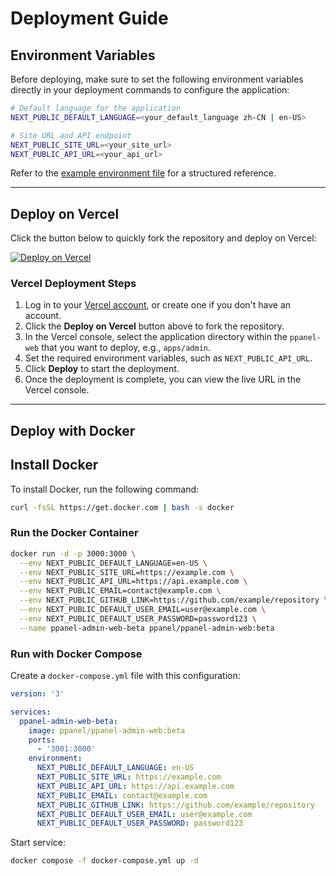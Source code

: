 # Deployment Guide

## Environment Variables

Before deploying, make sure to set the following environment variables directly in your deployment commands to configure the application:

```bash
# Default language for the application
NEXT_PUBLIC_DEFAULT_LANGUAGE=<your_default_language zh-CN | en-US>

# Site URL and API endpoint
NEXT_PUBLIC_SITE_URL=<your_site_url>
NEXT_PUBLIC_API_URL=<your_api_url>
```

Refer to the [example environment file](https://github.com/perfect-panel/ppanel-web/blob/main/apps/admin/.env.template) for a structured reference.

---

## Deploy on Vercel

Click the button below to quickly fork the repository and deploy on Vercel:

[![Deploy on Vercel](https://vercel.com/button)](https://vercel.com/new/clone?demo-description=PPanel%20is%20a%20pure%2C%20professional%2C%20and%20perfect%20open-source%20proxy%20panel%20tool%2C%20designed%20to%20be%20your%20ideal%20choice%20for%20learning%20and%20practical%20use&demo-image=https%3A%2F%2Furlscan.io%2Fliveshot%2F%3Fwidth%3D1920%26height%3D1080%26url%3Dhttps%3A%2F%2Fadmin.ppanel.dev&demo-title=PPanel%20Admin%20Web&demo-url=https%3A%2F%2Fadmin.ppanel.dev%2F&from=.&project-name=ppanel-admin-web&repository-name=ppanel-web&repository-url=https%3A%2F%2Fgithub.com%2Fperfect-panel%2Fppanel-web&root-directory=apps%2Fadmin&skippable-integrations=1)

### Vercel Deployment Steps

1. Log in to your [Vercel account](https://vercel.com/), or create one if you don't have an account.
2. Click the **Deploy on Vercel** button above to fork the repository.
3. In the Vercel console, select the application directory within the `ppanel-web` that you want to deploy, e.g., `apps/admin`.
4. Set the required environment variables, such as `NEXT_PUBLIC_API_URL`.
5. Click **Deploy** to start the deployment.
6. Once the deployment is complete, you can view the live URL in the Vercel console.

---

## Deploy with Docker

## Install Docker

To install Docker, run the following command:

```sh
curl -fsSL https://get.docker.com | bash -s docker
```

### Run the Docker Container

   ```sh
   docker run -d -p 3000:3000 \
     --env NEXT_PUBLIC_DEFAULT_LANGUAGE=en-US \
     --env NEXT_PUBLIC_SITE_URL=https://example.com \
     --env NEXT_PUBLIC_API_URL=https://api.example.com \
     --env NEXT_PUBLIC_EMAIL=contact@example.com \
     --env NEXT_PUBLIC_GITHUB_LINK=https://github.com/example/repository \
     --env NEXT_PUBLIC_DEFAULT_USER_EMAIL=user@example.com \
     --env NEXT_PUBLIC_DEFAULT_USER_PASSWORD=password123 \
     --name ppanel-admin-web-beta ppanel/ppanel-admin-web:beta
   ```

### Run with Docker Compose

  Create a `docker-compose.yml` file with this configuration:

   ```yaml
   version: '3'

   services:
     ppanel-admin-web-beta:
       image: ppanel/ppanel-admin-web:beta
       ports:
         - '3001:3000'
       environment:
         NEXT_PUBLIC_DEFAULT_LANGUAGE: en-US
         NEXT_PUBLIC_SITE_URL: https://example.com
         NEXT_PUBLIC_API_URL: https://api.example.com
         NEXT_PUBLIC_EMAIL: contact@example.com
         NEXT_PUBLIC_GITHUB_LINK: https://github.com/example/repository
         NEXT_PUBLIC_DEFAULT_USER_EMAIL: user@example.com
         NEXT_PUBLIC_DEFAULT_USER_PASSWORD: password123
   ```

   Start service:

   ```sh
   docker compose -f docker-compose.yml up -d
   ```